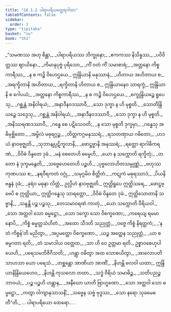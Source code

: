 ```yaml
---
title: "16.1.2 ပါရာပရိယတ္ထေရဂါထာ"
tableOfContents: false
sidebar:
  order: 2
type: "tipitaka"
basket: "su"
book: "th1"
---
```



<DynamicBreadcrumb />

<Division number="726" book="th1" e="ch" v="19" p="321">

<Paragraph number="1063" type="verses" book="th1">
_“သမဏဿ အဟု စိန္တာ,_  
_ပါရာပရိယဿ ဘိက္ခုနော;_  
_ဧကကဿ နိသိန္နဿ,_  
_ပဝိဝိတ္တဿ ဈာယိနော._  

</Paragraph>

</Division>
<Division number="727" book="th1" e="ch" v="19" p="321">

<Paragraph number="1064" type="verses" book="th1">
_ကိမာနုပုဗ္ဗံ ပုရိသော,_  
_ကိံ ဝတံ ကိံ သမာစာရံ;_  
_အတ္တနော ကိစ္စကာရီဿ,_  
_န စ ကဉ္စိ ဝိဟေဌယေ._  

</Paragraph>

</Division>
<Division number="728" book="th1" e="ch" v="19" p="322">

<Paragraph number="1065" type="verses" book="th1">
ဣန္ဒြိယာနိ မနုဿာနံ,_  
_ဟိတာယ အဟိတာယ စ;_  
_အရက္ခိတာနိ အဟိတာယ,_  
_ရက္ခိတာနိ ဟိတာယ စ._  

</Paragraph>

</Division>
<Division number="729" book="th1" e="ch" v="19" p="322">

<Paragraph number="1066" book="th1">
ဣန္ဒြိယာနေဝ သာရက္ခံ,_  
ဣန္ဒြိယာနိ စ ဂေါပယံ;_  
_အတ္တနော ကိစ္စကာရီဿ,_  
_န စ ကဉ္စိ ဝိဟေဌယေ._  

</Paragraph>

</Division>
<Division number="730" book="th1" e="ch" v="19" p="322">

<Paragraph number="1067" type="verses" book="th1">
_စက္ခုန္ဒြိယဉ္စေ ရူပေသု,_  
_ဂစ္ဆန္တံ အနိဝါရယံ;_  
_အနာဒီနဝဒဿာဝီ,_  
_သော ဒုက္ခာ န ဟိ မုစ္စတိ._  

</Paragraph>

</Division>
<Division number="731" book="th1" e="ch" v="19" p="322">

<Paragraph number="1068" type="verses" book="th1">
_သောတိန္ဒြိယဉ္စေ သဒ္ဒေသု,_  
_ဂစ္ဆန္တံ အနိဝါရယံ;_  
_အနာဒီနဝဒဿာဝီ,_  
_သော ဒုက္ခာ န ဟိ မုစ္စတိ._  

</Paragraph>

</Division>
<Division number="732" book="th1" e="ch" v="19" p="322">

<Paragraph number="1069" type="verses" book="th1">
_အနိဿရဏဒဿာဝီ,_  
_ဂန္ဓေ စေ ပဋိသေဝတိ;_  
_န သော မုစ္စတိ ဒုက္ခမှာ,_  
_ဂန္ဓေသု အဓိမုစ္ဆိတော._  

</Paragraph>

</Division>
<Division number="733" book="th1" e="ch" v="19" p="322">

<Paragraph number="1070" type="verses" book="th1">
_အမ္ဗိလံ မဓုရဂ္ဂဉ္စ,_  
_တိတ္တကဂ္ဂမနုဿရံ;_  
_ရသတဏှာယ ဂဓိတော,_  
_ဟဒယံ နာဝဗုဇ္ဈတိ._  

</Paragraph>

</Division>
<Division number="734" book="th1" e="ch" v="19" p="322">

<Paragraph number="1071" type="verses" book="th1">
_သုဘာနျပ္ပဋိကူလာနိ,_  
_ဖောဋ္ဌဗ္ဗာနိ အနုဿရံ;_  
_ရတ္တော ရာဂါဓိကရဏံ,_  
_ဝိဝိဓံ ဝိန္ဒတေ ဒုခံ._  

</Paragraph>

</Division>
<Division number="735" book="th1" e="ch" v="19" p="322">

<Paragraph number="1072" type="verses" book="th1">
_မနံ စေတေဟိ ဓမ္မေဟိ,_  
_ယော န သက္ကောတိ ရက္ခိတုံ;_  
_တတော နံ ဒုက္ခမနွေတိ,_  
_သဗ္ဗေဟေတေဟိ ပဉ္စဟိ._  

</Paragraph>

</Division>
<Division number="736" book="th1" e="ch" v="19" p="322">

<Paragraph number="1073" type="verses" book="th1">
_ပုဗ္ဗလောဟိတသမ္ပုဏ္ဏံ,_  
_ဗဟုဿ ကုဏပဿ စ;_  
_နရဝီရကတံ ဝဂ္ဂုံ,_  
_သမုဂ္ဂမိဝ စိတ္တိတံ._  

</Paragraph>

</Division>
<Division number="737" book="th1" e="ch" v="19" p="322">

<Paragraph number="1074" type="verses" book="th1">
_ကဋုကံ မဓုရဿာဒံ,_  
_ပိယနိဗန္ဓနံ ဒုခံ;_  
_ခုရံဝ မဓုနာ လိတ္တံ,_  
ဥလ္လိဟံ နာဝဗုဇ္ဈတိ._  

</Paragraph>

</Division>
<Division number="738" book="th1" e="ch" v="19" p="322">

<Paragraph number="1075" book="th1">
ဣတ္ထိရူပေ ဣတ္ထိသရေ,_  
_ဖောဋ္ဌဗ္ဗေပိ စ ဣတ္ထိယာ;_  
ဣတ္ထိဂန္ဓေသု သာရတ္တော,_  
_ဝိဝိဓံ ဝိန္ဒတေ ဒုခံ._  

</Paragraph>

</Division>
<Division number="739" book="th1" e="ch" v="19" p="322">

<Paragraph number="1076" type="verses" book="th1">
ဣတ္ထိသောတာနိ သဗ္ဗာနိ,_  
_သန္ဒန္တိ ပဉ္စ ပဉ္စသု;_  
_တေသမာဝရဏံ ကာတုံ,_  
_ယော သက္ကောတိ ဝီရိယဝါ._  

</Paragraph>

</Division>
<Division number="740" book="th1" e="ch" v="19" p="322">

<Paragraph number="1077" type="verses" book="th1">
_သော အတ္ထဝါ သော ဓမ္မဋ္ဌော,_  
_သော ဒက္ခော သော ဝိစက္ခဏော;_  
_ကရေယျ ရမမာနောပိ,_  
_ကိစ္စံ ဓမ္မတ္ထသံဟိတံ._  

</Paragraph>

</Division>
<Division number="741" book="th1" e="ch" v="19" p="323">

<Paragraph number="1078" type="verses" book="th1">
_အထော သီဒတိ သညုတ္တံ,_  
_ဝဇ္ဇေ ကိစ္စံ နိရတ္ထကံ;_  
_‘န တံ ကိစ္စန်’တိ မညိတွာ,_  
_အပ္ပမတ္တော ဝိစက္ခဏော._  

</Paragraph>

</Division>
<Division number="742" book="th1" e="ch" v="19" p="323">

<Paragraph number="1079" type="verses" book="th1">
_ယဉ္စ အတ္ထေန သညုတ္တံ,_  
_ယာ စ ဓမ္မဂတာ ရတိ;_  
_တံ သမာဒါယ ဝတ္တေထ,_  
_သာ ဟိ ဝေ ဥတ္တမာ ရတိ._  

</Paragraph>

</Division>
<Division number="743" book="th1" e="ch" v="19" p="323">

<Paragraph number="1080" type="verses" book="th1">
ဥစ္စာဝစေဟုပါယေဟိ,_  
_ပရေသမဘိဇိဂီသတိ;_  
_ဟန္တွာ ဝဓိတွာ အထ သောစယိတွာ,_  
_အာလောပတိ သာဟသာ ယော ပရေသံ._  

</Paragraph>

</Division>
<Division number="744" book="th1" e="ch" v="19" p="323">

<Paragraph number="1081" type="verses" book="th1">
_တစ္ဆန္တော အာဏိယာ အာဏိံ,_  
_နိဟန္တိ ဗလဝါ ယထာ;_  
ဣန္ဒြိယာနိန္ဒြိယေဟေဝ,_  
_နိဟန္တိ ကုသလော တထာ._  

</Paragraph>

</Division>
<Division number="745" book="th1" e="ch" v="19" p="323">

<Paragraph number="1082" type="verses" book="th1">
_သဒ္ဓံ ဝီရိယံ သမာဓိဉ္စ,_  
_သတိပညဉ္စ ဘာဝယံ;_  
_ပဉ္စ ပဉ္စဟိ ဟန္တွာန,_  
_အနီဃော ယာတိ ဗြာဟ္မဏော._  

</Paragraph>

</Division>
<Division number="746" book="th1" e="ch" v="19" p="323">

<Paragraph number="1083" type="verses" book="th1">
_သော အတ္ထဝါ သော ဓမ္မဋ္ဌော,_  
_ကတွာ ဝါကျာနုသာသနိံ;_  
_သဗ္ဗေန သဗ္ဗံ ဗုဒ္ဓဿ,_  
_သော နရော သုခမေဓတီ”တိ._  


</Paragraph>
</Division>

<Paragraph number="1084" type="center" book="th1">
… ပါရာပရိယော ထေရော… .
</Paragraph>